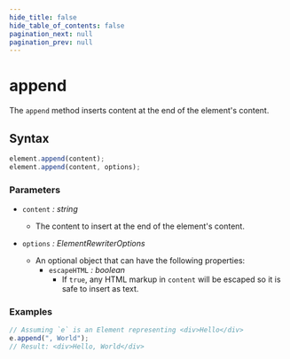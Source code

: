 ```yaml
---
hide_title: false
hide_table_of_contents: false
pagination_next: null
pagination_prev: null
---
```


# append

The `append` method inserts content at the end of the element's content.

## Syntax

```js
element.append(content);
element.append(content, options);
```

### Parameters

- `content` _: string_
  - The content to insert at the end of the element's content.

- `options` _: ElementRewriterOptions_
  - An optional object that can have the following properties:
    - `escapeHTML` _: boolean_
      - If `true`, any HTML markup in `content` will be escaped so it is safe to insert as text.

### Examples

```js
// Assuming `e` is an Element representing <div>Hello</div>
e.append(", World");
// Result: <div>Hello, World</div>
```
